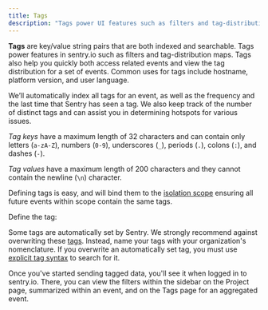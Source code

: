 ```yaml
---
title: Tags
description: "Tags power UI features such as filters and tag-distribution maps. Tags also help you quickly access related events and view the tag distribution for a set of events."
---
```


**Tags** are key/value string pairs that are both indexed and searchable. Tags power features in sentry.io such as filters and tag-distribution maps. Tags also help you quickly both access related events and view the tag distribution for a set of events. Common uses for tags include hostname, platform version, and user language.

We’ll automatically index all tags for an event, as well as the frequency and the last time that Sentry has seen a tag. We also keep track of the number of distinct tags and can assist you in determining hotspots for various issues.

_Tag keys_ have a maximum length of 32 characters and can contain only letters (`a-zA-Z`), numbers (`0-9`), underscores (`_`), periods (`.`), colons (`:`), and dashes (`-`).

_Tag values_ have a maximum length of 200 characters and they cannot contain the newline (`\n`) character.

Defining tags is easy, and will bind them to the [isolation scope](../scopes/) ensuring all future events within scope contain the same tags.

Define the tag:

<PlatformContent includePath="enriching-events/set-tag" />

<Alert>

Some tags are automatically set by Sentry. We strongly recommend against overwriting these [tags](/concepts/search/searchable-properties/#search-properties). Instead, name your tags with your organization's nomenclature. If you overwrite an automatically set tag, you must use [explicit tag syntax](/concepts/search/#explicit-tag-syntax) to search for it.

</Alert>

Once you've started sending tagged data, you'll see it when logged in to sentry.io. There, you can view the filters within the sidebar on the Project page, summarized within an event, and on the Tags page for an aggregated event.

<Include name="common-imgs/tags" />
